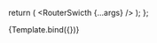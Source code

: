 
<Meta title="Example/switch-router" component={RouterSwicth} />

  return (
    <BrowserRouter>
      <RouterSwicth {...args} />
    </BrowserRouter>
  );
};

<Canvas>
  <Story
   name="default"
    args={{
      appInfos: {
        version: '1.0.0',
        name: 'test',
        type: 'web',
        region: 'cn',
      },
      userSegments: {
        userId: '1111',
      },
      tags
    }}
  >
    {Template.bind({})}
  </Story>
</Canvas>
